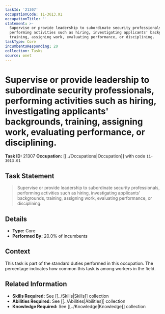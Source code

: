 ```yaml
---
taskId: '21307'
occupationCode: 11-3013.01
occupationTitle: ''
statement: >-
  Supervise or provide leadership to subordinate security professionals,
  performing activities such as hiring, investigating applicants' backgrounds,
  training, assigning work, evaluating performance, or disciplining.
taskType: Core
incumbentsResponding: 20
collection: Tasks
source: onet
---
```

# Supervise or provide leadership to subordinate security professionals, performing activities such as hiring, investigating applicants' backgrounds, training, assigning work, evaluating performance, or disciplining.

**Task ID:** 21307
**Occupation:** [[../Occupations|Occupation]] with code `11-3013.01`

## Task Statement

> Supervise or provide leadership to subordinate security professionals, performing activities such as hiring, investigating applicants' backgrounds, training, assigning work, evaluating performance, or disciplining.

## Details

- **Type:** Core
- **Performed By:** 20.0% of incumbents

## Context

This task is part of the standard duties performed in this occupation. The percentage indicates how common this task is among workers in the field.

## Related Information

- **Skills Required:** See [[../Skills|Skills]] collection
- **Abilities Required:** See [[../Abilities|Abilities]] collection
- **Knowledge Required:** See [[../Knowledge|Knowledge]] collection
